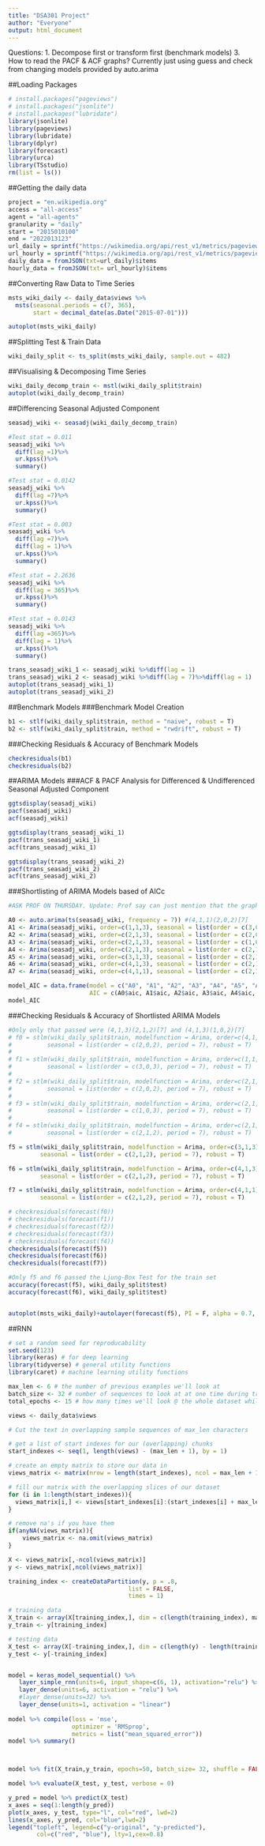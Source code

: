 ```yaml
---
title: "DSA301 Project"
author: "Everyone"
output: html_document
---
```

Questions:
1. Decompose first or transform first (benchmark models)
3. How to read the PACF & ACF graphs? Currently just using guess and check from changing models provided by auto.arima

##Loading Packages
```r
# install.packages("pageviews")
# install.packages("jsonlite")
# install.packages("lubridate")
library(jsonlite)
library(pageviews)
library(lubridate)
library(dplyr)
library(forecast)
library(urca)
library(TSstudio)
rm(list = ls())
```

##Getting the daily data
```r
project = "en.wikipedia.org"
access = "all-access"
agent = "all-agents"
granularity = "daily"
start = "2015010100"
end = "2022013123"
url_daily = sprintf("https://wikimedia.org/api/rest_v1/metrics/pageviews/aggregate/%s/%s/%s/%s/%s/%s", project, access, agent, granularity, start, end)
url_hourly = sprintf("https://wikimedia.org/api/rest_v1/metrics/pageviews/aggregate/%s/%s/%s/%s/%s/%s", project, access, agent, "hourly", start, end)
daily_data = fromJSON(txt=url_daily)$items
hourly_data = fromJSON(txt= url_hourly)$items

```

##Converting Raw Data to Time Series
```r
msts_wiki_daily <- daily_data$views %>% 
  msts(seasonal.periods = c(7, 365), 
       start = decimal_date(as.Date("2015-07-01")))

autoplot(msts_wiki_daily)
```

##Splitting Test & Train Data
```r
wiki_daily_split <- ts_split(msts_wiki_daily, sample.out = 482)
```

##Visualising & Decomposing Time Series
```r
wiki_daily_decomp_train <- mstl(wiki_daily_split$train)
autoplot(wiki_daily_decomp_train)
```

##Differencing Seasonal Adjusted Component
```r
seasadj_wiki <- seasadj(wiki_daily_decomp_train)

#Test stat = 0.011
seasadj_wiki %>% 
  diff(lag =1)%>%
  ur.kpss()%>%
  summary()

#Test stat = 0.0142 
seasadj_wiki %>% 
  diff(lag =7)%>%
  ur.kpss()%>%
  summary()

#Test stat = 0.003
seasadj_wiki %>% 
  diff(lag =7)%>% 
  diff(lag = 1)%>%
  ur.kpss()%>%
  summary()

#Test stat = 2.2636
seasadj_wiki %>% 
  diff(lag = 365)%>%
  ur.kpss()%>%
  summary()

#Test stat = 0.0143
seasadj_wiki %>% 
  diff(lag =365)%>% 
  diff(lag = 1)%>%
  ur.kpss()%>%
  summary()

trans_seasadj_wiki_1 <- seasadj_wiki %>%diff(lag = 1)
trans_seasadj_wiki_2 <- seasadj_wiki %>%diff(lag = 7)%>%diff(lag = 1)
autoplot(trans_seasadj_wiki_1)
autoplot(trans_seasadj_wiki_2)
```


##Benchmark Models
###Benchmark Model Creation
```r
b1 <- stlf(wiki_daily_split$train, method = "naive", robust = T)
b2 <- stlf(wiki_daily_split$train, method = "rwdrift", robust = T)
```

###Checking Residuals & Accuracy of Benchmark Models
```r
checkresiduals(b1)
checkresiduals(b2)
```

##ARIMA Models
###ACF & PACF Analysis for Differenced & Undifferenced Seasonal Adjusted Component
```r
ggtsdisplay(seasadj_wiki)
pacf(seasadj_wiki)
acf(seasadj_wiki)

ggtsdisplay(trans_seasadj_wiki_1)
pacf(trans_seasadj_wiki_1)
acf(trans_seasadj_wiki_1)

ggtsdisplay(trans_seasadj_wiki_2)
pacf(trans_seasadj_wiki_2)
acf(trans_seasadj_wiki_2)
```
###Shortlisting of ARIMA Models based of AICc
```r
#ASK PROF ON THURSDAY. Update: Prof say can just mention that the graphs got show  some MA or AR orders and that supports our models (e.g. we got MA and AR components)

A0 <- auto.arima(ts(seasadj_wiki, frequency = 7)) #(4,1,1)(2,0,2)[7]
A1 <- Arima(seasadj_wiki, order=c(1,1,3), seasonal = list(order = c(3,0,3), period = 7))
A2 <- Arima(seasadj_wiki, order=c(2,1,3), seasonal = list(order = c(2,0,2), period = 7))
A3 <- Arima(seasadj_wiki, order=c(2,1,3), seasonal = list(order = c(1,0,3), period = 7))
A4 <- Arima(seasadj_wiki, order=c(2,1,3), seasonal = list(order = c(2,1,2), period = 7))
A5 <- Arima(seasadj_wiki, order=c(3,1,3), seasonal = list(order = c(2,1,2), period = 7))
A6 <- Arima(seasadj_wiki, order=c(4,1,3), seasonal = list(order = c(2,1,2), period = 7))
A7 <- Arima(seasadj_wiki, order=c(4,1,1), seasonal = list(order = c(2,1,2), period = 7))

model_AIC = data.frame(model = c("A0", "A1", "A2", "A3", "A4", "A5", "A6", "A7"),
                       AIC = c(A0$aic, A1$aic, A2$aic, A3$aic, A4$aic, A5$aic, A6$aic, A7$aic))
model_AIC
```

###Checking Residuals & Accuracy of Shortlisted ARIMA Models
```r

#Only only that passed were (4,1,3)(2,1,2)[7] and (4,1,3)(1,0,2)[7]
# f0 = stlm(wiki_daily_split$train, modelfunction = Arima, order=c(4,1,1), 
#          seasonal = list(order = c(2,0,2), period = 7), robust = T)
# 
# f1 = stlm(wiki_daily_split$train, modelfunction = Arima, order=c(1,1,3), 
#          seasonal = list(order = c(3,0,3), period = 7), robust = T)
# 
# f2 = stlm(wiki_daily_split$train, modelfunction = Arima, order=c(2,1,3), 
#          seasonal = list(order = c(2,0,2), period = 7), robust = T)
# 
# f3 = stlm(wiki_daily_split$train, modelfunction = Arima, order=c(2,1,3), 
#          seasonal = list(order = c(1,0,3), period = 7), robust = T)
# 
# f4 = stlm(wiki_daily_split$train, modelfunction = Arima, order=c(2,1,3), 
#          seasonal = list(order = c(2,1,2), period = 7), robust = T)

f5 = stlm(wiki_daily_split$train, modelfunction = Arima, order=c(3,1,3), 
         seasonal = list(order = c(2,1,2), period = 7), robust = T)

f6 = stlm(wiki_daily_split$train, modelfunction = Arima, order=c(4,1,3), 
         seasonal = list(order = c(2,1,2), period = 7), robust = T)

f7 = stlm(wiki_daily_split$train, modelfunction = Arima, order=c(4,1,1), 
         seasonal = list(order = c(2,1,2), period = 7), robust = T)

# checkresiduals(forecast(f0))
# checkresiduals(forecast(f1))
# checkresiduals(forecast(f2))
# checkresiduals(forecast(f3))
# checkresiduals(forecast(f4))
checkresiduals(forecast(f5))
checkresiduals(forecast(f6))
checkresiduals(forecast(f7))

#Only f5 and f6 passed the Ljung-Box Test for the train set
accuracy(forecast(f5), wiki_daily_split$test)
accuracy(forecast(f6), wiki_daily_split$test)


autoplot(msts_wiki_daily)+autolayer(forecast(f5), PI = F, alpha = 0.7, col = "red")
```

##RNN
```r
# set a random seed for reproducability
set.seed(123)
library(keras) # for deep learning
library(tidyverse) # general utility functions
library(caret) # machine learning utility functions

max_len <- 6 # the number of previous examples we'll look at
batch_size <- 32 # number of sequences to look at at one time during training
total_epochs <- 15 # how many times we'll look @ the whole dataset while training our model

views <- daily_data$views

# Cut the text in overlapping sample sequences of max_len characters

# get a list of start indexes for our (overlapping) chunks
start_indexes <- seq(1, length(views) - (max_len + 1), by = 1)

# create an empty matrix to store our data in
views_matrix <- matrix(nrow = length(start_indexes), ncol = max_len + 1)

# fill our matrix with the overlapping slices of our dataset
for (i in 1:length(start_indexes)){
  views_matrix[i,] <- views[start_indexes[i]:(start_indexes[i] + max_len)]
}

# remove na's if you have them
if(anyNA(views_matrix)){
    views_matrix <- na.omit(views_matrix)
}

X <- views_matrix[,-ncol(views_matrix)]
y <- views_matrix[,ncol(views_matrix)]

training_index <- createDataPartition(y, p = .8, 
                                  list = FALSE, 
                                  times = 1)

# training data
X_train <- array(X[training_index,], dim = c(length(training_index), max_len, 1))
y_train <- y[training_index]

# testing data
X_test <- array(X[-training_index,], dim = c(length(y) - length(training_index), max_len, 1))
y_test <- y[-training_index]


model = keras_model_sequential() %>%   
   layer_simple_rnn(units=6, input_shape=c(6, 1), activation="relu") %>%  
   layer_dense(units=6, activation = "relu") %>%  
   #layer_dense(units=32) %>%  
   layer_dense(units=1, activation = "linear")
 
model %>% compile(loss = 'mse',
                  optimizer = 'RMSprop',
                  metrics = list("mean_squared_error"))
model %>% summary()



model %>% fit(X_train,y_train, epochs=50, batch_size= 32, shuffle = FALSE,validation_split = 0.2 )

model %>% evaluate(X_test, y_test, verbose = 0)

y_pred = model %>% predict(X_test)
x_axes = seq(1:length(y_pred))
plot(x_axes, y_test, type="l", col="red", lwd=2)
lines(x_axes, y_pred, col="blue",lwd=2)
legend("topleft", legend=c("y-original", "y-predicted"),
        col=c("red", "blue"), lty=1,cex=0.8)

```


